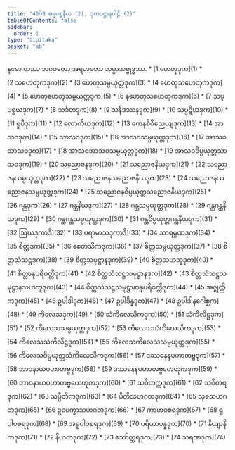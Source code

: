 ```yaml
---
title: "40ပ်8 ဓမ္မပစ္စနီယ (2), ဒုကပဋ္ဌာနပါဠိ (2)"
tableOfContents: false
sidebar:
  order: 1
type: "tipitaka"
basket: "ab"
---
```


<Paragraph number="1" type="center">
နမော တဿ ဘဂဝတော အရဟတော သမ္မာသမ္ဗုဒ္ဓဿ.

</Paragraph>

<TableOfContents>
* [1 ဟေတုဒုက](1)
* [2 သဟေတုကဒုက](2)
* [3 ဟေတုသမ္ပယုတ္တဒုက](3)
* [4 ဟေတုသဟေတုကဒုက](4)
* [5 ဟေတုဟေတုသမ္ပယုတ္တဒုက](5)
* [6 နဟေတုသဟေတုကဒုက](6)
* [7 သပ္ပစ္စယဒုက](7)
* [8 သင်္ခတဒုက](8)
* [9 သနိဒဿနဒုက](9)
* [10 သပ္ပဋိဃဒုက](10)
* [11 ရူပီဒုက](11)
* [12 လောကိယဒုက](12)
* [13 ကေနစိဝိညေယျဒုက](13)
* [14 အာသဝဒုက](14)
* [15 သာသဝဒုက](15)
* [16 အာသဝသမ္ပယုတ္တဒုက](16)
* [17 အာသဝသာသဝဒုက](17)
* [18 အာသဝအာသဝသမ္ပယုတ္တဒုက](18)
* [19 အာသဝဝိပ္ပယုတ္တသာသဝဒုက](19)
* [20 သညောဇနဒုက](20)
* [21 သညောဇနိယဒုက](21)
* [22 သညောဇနသမ္ပယုတ္တဒုက](22)
* [23 သညောဇနသညောဇနိယဒုက](23)
* [24 သညောဇနသညောဇနသမ္ပယုတ္တဒုက](24)
* [25 သညောဇနဝိပ္ပယုတ္တသညောဇနိယဒုက](25)
* [26 ဂန္ထဒုက](26)
* [27 ဂန္ထနိယဒုက](27)
* [28 ဂန္ထသမ္ပယုတ္တဒုက](28)
* [29 ဂန္ထဂန္ထနိယဒုက](29)
* [30 ဂန္ထဂန္ထသမ္ပယုတ္တဒုက](30)
* [31 ဂန္ထဝိပ္ပယုတ္တဂန္ထနိယဒုက](31)
* [32 ဩဃဒုကာဒိ](32)
* [33 ပရာမာသဒုကာဒိ](33)
* [34 သာရမ္မဏဒုက](34)
* [35 စိတ္တဒုက](35)
* [36 စေတသိကဒုက](36)
* [37 စိတ္တသမ္ပယုတ္တဒုက](37)
* [38 စိတ္တသံသဋ္ဌဒုက](38)
* [39 စိတ္တသမုဋ္ဌာနဒုက](39)
* [40 စိတ္တသဟဘူဒုက](40)
* [41 စိတ္တာနုပရိဝတ္တိဒုက](41)
* [42 စိတ္တသံသဋ္ဌသမုဋ္ဌာနဒုက](42)
* [43 စိတ္တသံသဋ္ဌသမုဋ္ဌာနသဟဘူဒုက](43)
* [44 စိတ္တသံသဋ္ဌသမုဋ္ဌာနာနုပရိဝတ္တိဒုက](44)
* [45 အဇ္ဈတ္တိကဒုက](45)
* [46 ဥပါဒါဒုက](46)
* [47 ဥပါဒိန္နဒုက](47)
* [48 ဥပါဒါနဂေါစ္ဆက](48)
* [49 ကိလေသဒုက](49)
* [50 သံကိလေသိကဒုက](50)
* [51 သံကိလိဋ္ဌဒုက](51)
* [52 ကိလေသသမ္ပယုတ္တဒုက](52)
* [53 ကိလေသသံကိလေသိကဒုက](53)
* [54 ကိလေသသံကိလိဋ္ဌဒုက](54)
* [55 ကိလေသကိလေသသမ္ပယုတ္တဒုက](55)
* [56 ကိလေသဝိပ္ပယုတ္တသံကိလေသိကဒုက](56)
* [57 ဒဿနေနပဟာတဗ္ဗဒုက](57)
* [58 ဘာဝနာယပဟာတဗ္ဗဒုက](58)
* [59 ဒဿနေနပဟာတဗ္ဗဟေတုကဒုက](59)
* [60 ဘာဝနာယပဟာတဗ္ဗဟေတုကဒုက](60)
* [61 သဝိတက္ကဒုက](61)
* [62 သဝိစာရဒုက](62)
* [63 သပ္ပီတိကဒုက](63)
* [64 ပီတိသဟဂတဒုက](64)
* [65 သုခသဟဂတဒုက](65)
* [66 ဥပေက္ခာသဟဂတဒုက](66)
* [67 ကာမာဝစရဒုက](67)
* [68 ရူပါဝစရဒုက](68)
* [69 အရူပါဝစရဒုက](69)
* [70 ပရိယာပန္နဒုက](70)
* [71 နိယျာနိကဒုက](71)
* [72 နိယတဒုက](72)
* [73 သော်တ္တရဒုက](73)
* [74 သရဏဒုက](74)
</TableOfContents>